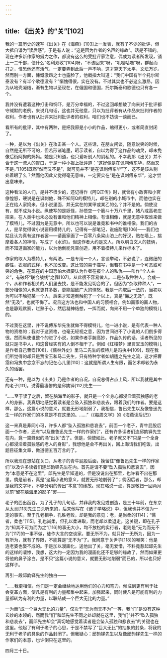 ```yaml
---
---
---
```

title: 《出关》的“关”[102]
---




我的一篇历史的速写《出关》在《海燕》[103]上一发表，就有了不少的批评，但大抵自谦为“读后感”。于是有人说：“这是因为作者的名声的缘故”。话是不错的。现在许多新作家的努力之作，都没有这么的受批评家注意，偶或为读者所发现，销上一二千部，便什么“名利双收”[104]呀，“不该回来”呀，“叽哩咕噜”呀，群起而打之，惟恐他还有活气，一定要弄到此后一声不响，这才算天下太平，文坛万岁。然而别一方面，慷慨激昂之士也露脸了，他戟指大叫道：“我们中国有半个托尔斯泰没有？有半个歌德没有？”惭愧得很，实在没有。不过其实也不必这么激昂，因为从地壳凝结，渐有生物以至现在，在俄国和德国，托尔斯泰和歌德也只有各一个。

我并没有遭着这种打击和恫吓，是万分幸福的，不过这回却想破了向来对于批评都守缄默的老例，来说几句话，这也并无他意，只以为批评者有从作品来批判作者的权利，作者也有从批评来批判批评者的权利，咱们也不妨谈一谈而已。

看所有的批评，其中有两种，是把我原是小小的作品，缩得更小，或者简直封闭了。

一种，是以为《出关》在攻击某一个人。这些话，在朋友闲谈，随意说笑的时候，自然是无所不可的，但若形诸笔墨，昭示读者，自以为得了这作品的魂灵，却未免像后街阿狗的妈妈。她是只知道，也只爱听别人的阴私的。不幸我那《出关》并不合于这一流人的胃口，于是一种小报上批评道：“这好像是在讽刺傅东华，然而又不是。”[105]既然“然而又不是”，就可见并不“是在讽刺傅东华”了，这不是该从别处着眼了么？然而他因此又觉得毫无意味，一定要实在“是在讽刺傅东华”，这才尝出意味来。

这种看法的人们，是并不很少的，还记得作《阿Q正传》时，就曾有小政客和小官僚惶怒，硬说是在讽刺他，殊不知阿Q的模特儿，却在别的小城市中，而他也实在正在给人家捣米。但小说里面，并无实在的某甲或某乙的么？并不是的。倘使没有，就不成为小说。纵使写的是妖怪，孙悟空一个筋斗十万八千里，猪八戒高老庄招亲，在人类中也未必没有谁和他们精神上相像。有谁相像，就是无意中取谁来做了模特儿，不过因为是无意中，所以也可以说是谁竟和书中的谁相像。我们的古人，是早觉得做小说要用模特儿的，记得有一部笔记，说施耐庵[106]——我们也姑且认为真有这作者罢——请画家画了一百零八条梁山泊上的好汉，贴在墙上，揣摩着各人的神情，写成了《水浒》。但这作者大约是文人，所以明白文人的技俩，而不知道画家的能力，以为他倒能凭空创造，用不着模特儿来作标本了。

作家的取人为模特儿，有两法。一是专用一个人，言谈举动，不必说了，连微细的癖性，衣服的式样，也不加改变。这比较的易于描写，但若在书中是一个可恶或可笑的角色，在现在的中国恐怕大抵要认为作者在报个人的私仇——叫作“个人主义”，有破坏“联合战线”之罪[107]，从此很不容易做人。二是杂取种种人，合成一个，从和作者相关的人们里去找，是不能发见切合的了。但因为“杂取种种人”，一部分相像的人也就更其多数，更能招致广大的惶怒。我是一向取后一法的，当初以为可以不触犯某一个人，后来才知道倒触犯了一个以上，真是“悔之无及”，既然“无及”，也就不悔了。况且这方法也和中国人的习惯相合，例如画家的画人物，也是静观默察，烂熟于心，然后凝神结想，一挥而就，向来不用一个单独的模特儿的。

不过我在这里，并不说傅东华先生就做不得模特儿，他一进小说，是有代表一种人物的资格的；我对于这资格，也毫无轻视之意，因为世间进不了小说的人们倒多得很。然而纵使谁整个的进了小说，如果作者手腕高妙，作品久传的话，读者所见的就只是书中人，和这曾经实有的人倒不相干了。例如《红楼梦》里贾宝玉的模特儿是作者自己曹霑[108]，《儒林外史》里马二先生的模特儿是冯执中[109]，现在我们所觉得的却只是贾宝玉和马二先生，只有特种学者如胡适之先生之流，这才把曹霑和冯执中念念不忘的记在心儿里[110]：这就是所谓人生有限，而艺术却较为永久的话罢。

还有一种，是以为《出关》乃是作者的自况，自况总得占点上风，所以我就是其中的老子[111]。说得最凄惨的是邱韵铎[112]先生——

“……至于读了之后，留在脑海里的影子，就只是一个全身心都浸淫着孤独感的老人的身影。我真切地感觉着读者是会坠入孤独和悲哀去，跟着我们的作者。要是这样，那么，这篇小说的意义，就要无形地削弱了，我相信，鲁迅先生以及像鲁迅先生一样的作家们的本意是不在这里的。……”（《每周文学》的《海燕读后记》）

这一来真是非同小可，许多人都“坠入孤独和悲哀去”，前面一个老子，青牛屁股后面一个作者，还有“以及像鲁迅先生一样的作家们”，还有许多读者们连邱韵铎先生在内，竟一窠蜂似的涌“出关”去了。但是，倘使如此，老子就又不“只是一个全身心都浸淫着孤独感的老人的身影”，我想他是会不再出关，回上海请我们吃饭，出题目征集文章，做道德五百万言的了。

所以我现在想站在关口，从老子的青牛屁股后面，挽留住“像鲁迅先生一样的作家们”以及许多读者们连邱韵铎先生在内。首先是请不要“坠入孤独和悲哀去”，因为“本意是不在这里”，邱先生是早知道的，但是没说出在那里，也许看不出在那里。倘是前者，真是“这篇小说的意义，就要无形地削弱了”；倘因后者，那么，却是我的文字坏，不够分明的传出“本意”的缘故。现在略说一点，算是敬扫一回两月以前“留在脑海里的影子”罢——

老子的西出函谷，为了孔子的几句话，并非我的发见或创造，是三十年前，在东京从太炎[113]先生口头听来的，后来他写在《诸子学略说》中，但我也并不信为一定的事实。至于孔老相争，孔胜老败，却是我的意见：老，是尚柔的[114]；“儒者，柔也”[115]，孔也尚柔，但孔以柔进取，而老却以柔退走。这关键，即在孔子为“知其不可为而为之”[116]的事无大小，均不放松的实行者，老则是“无为而无不为”[117]的一事不做，徒作大言的空谈家。要无所不为，就只好一无所为，因为一有所为，就有了界限，不能算是“无不为”了。我同意于关尹子[118]的嘲笑：他是连老婆也娶不成的。于是加以漫画化，送他出了关，毫无爱惜，不料竟惹起邱先生的这样的凄惨，我想，这大约一定因为我的漫画化还不足够的缘故了，然而如果更将他的鼻子涂白，是不只“这篇小说的意义，就要无形地削弱”而已的，所以也只好这样子。

再引一段邱韵铎先生的独白——

“……我更相信，他们是一定会继续地运用他们的心力和笔力，倾注到更有利于社会变革方面，使凡是有利的力量都集中起来，加强起来，同时使凡是可能有利的力量都转为有利的力量，以联结成一个巨大无比的力量。”

一为而“成一个巨大无比的力量”，仅次于“无为而无不为”一等，我“们”是没有这种玄妙的本领的，然而我“们”和邱先生不同之处却就在这里，我“们”并不“坠入孤独和悲哀去”，而邱先生却会“真切地感觉着读者是会坠入孤独和悲哀去”的关键也在这里。他起了有利于老子的心思，于是不禁写了“巨大无比”的抽象的封条，将我的无利于老子的具象的作品封闭了。但我疑心：邱韵铎先生以及像邱韵铎先生一样的作家们的本意，也许倒只在这里的。

四月三十日。